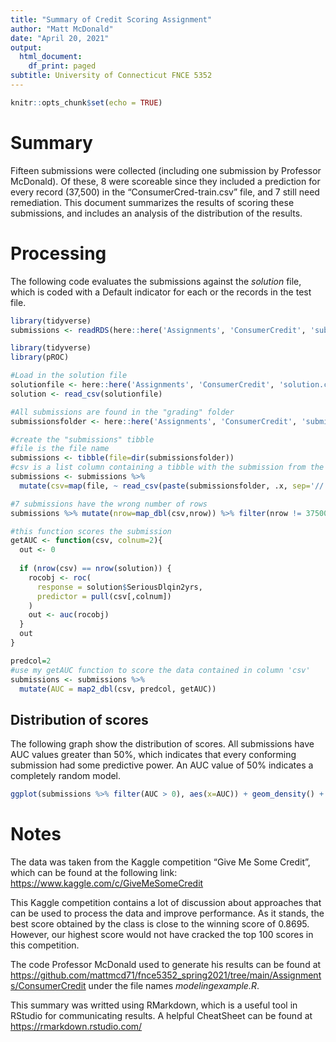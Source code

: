 ```yaml
---
title: "Summary of Credit Scoring Assignment"
author: "Matt McDonald"
date: "April 20, 2021"
output:
  html_document:
    df_print: paged
subtitle: University of Connecticut FNCE 5352
---
```


```r
knitr::opts_chunk$set(echo = TRUE)
```

# Summary

Fifteen submissions were collected (including one submission by Professor McDonald).  Of these, 8 were scoreable since they included a prediction for every record (37,500) in the "ConsumerCred-train.csv" file, and 7 still need remediation.  This document summarizes the results of scoring these submissions, and includes an analysis of the distribution of the results.  

# Processing

The following code evaluates the submissions against the *solution* file, which is coded with a Default indicator for each or the records in the test file.

```r
library(tidyverse)
submissions <- readRDS(here::here('Assignments', 'ConsumerCredit', 'submissions.RDS'))
```

```r
library(tidyverse)
library(pROC)

#Load in the solution file
solutionfile <- here::here('Assignments', 'ConsumerCredit', 'solution.csv')
solution <- read_csv(solutionfile)

#All submissions are found in the "grading" folder
submissionsfolder <- here::here('Assignments', 'ConsumerCredit', 'submissions')

#create the "submissions" tibble
#file is the file name
submissions <- tibble(file=dir(submissionsfolder))
#csv is a list column containing a tibble with the submission from the team
submissions <- submissions %>% 
  mutate(csv=map(file, ~ read_csv(paste(submissionsfolder, .x, sep='//'))))

#7 submissions have the wrong number of rows
submissions %>% mutate(nrow=map_dbl(csv,nrow)) %>% filter(nrow != 37500) %>% select(-file)

#this function scores the submission
getAUC <- function(csv, colnum=2){
  out <- 0
  
  if (nrow(csv) == nrow(solution)) {
    rocobj <- roc(
      response = solution$SeriousDlqin2yrs,
      predictor = pull(csv[,colnum])
    )
    out <- auc(rocobj)
  }
  out
}

predcol=2
#use my getAUC function to score the data contained in column 'csv'
submissions <- submissions %>%
  mutate(AUC = map2_dbl(csv, predcol, getAUC))

```

## Distribution of scores

The following graph show the distribution of scores.  All submissions have AUC values greater than 50%, which indicates that every conforming submission had some predictive power.  An AUC value of 50% indicates a completely random model.

```r

ggplot(submissions %>% filter(AUC > 0), aes(x=AUC)) + geom_density() + geom_rug()

```

# Notes

The data was taken from the Kaggle competition "Give Me Some Credit", which can be found at the following link: [https://www.kaggle.com/c/GiveMeSomeCredit](https://www.kaggle.com/c/GiveMeSomeCredit)

This Kaggle competition contains a lot of discussion about approaches that can be used to process the data and improve performance.  As it stands, the best score obtained by the class is close to the winning score of 0.8695.  However, our highest score would not have cracked the top 100 scores in this competition.  

The code Professor McDonald used to generate his results can be found at [https://github.com/mattmcd71/fnce5352_spring2021/tree/main/Assignments/ConsumerCredit](https://github.com/mattmcd71/fnce5352_spring2021/tree/main/Assignments/ConsumerCredit) under the file names *modelingexample.R*.

This summary was writted using RMarkdown, which is a useful tool in RStudio for communicating results.  A helpful CheatSheet can be found at [https://rmarkdown.rstudio.com/](https://rmarkdown.rstudio.com/)
